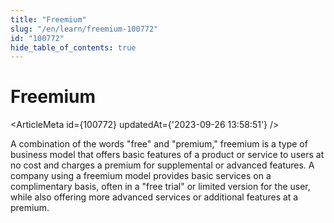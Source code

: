 ```yaml
---
title: "Freemium"
slug: "/en/learn/freemium-100772"
id: "100772"
hide_table_of_contents: true
---
```



# Freemium

<ArticleMeta id={100772} updatedAt={'2023-09-26 13:58:51'} />
<div className='border-solid border-b border-t-0 my-4 border-[var(--ifm-color-gray-300)]' />

A combination of the words "free" and "premium," freemium is a type of business model that offers basic features of a product or service to users at no cost and charges a premium for supplemental or advanced features. A company using a freemium model provides basic services on a complimentary basis, often in a "free trial" or limited version for the user, while also offering more advanced services or additional features at a premium.
